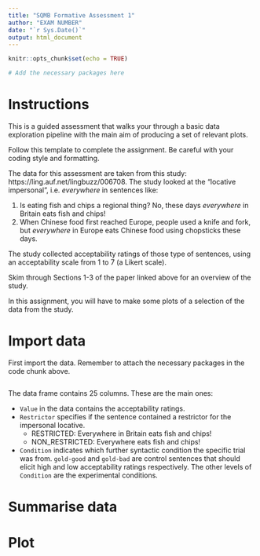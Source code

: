```yaml
---
title: "SQMB Formative Assessment 1"
author: "EXAM NUMBER"
date: "`r Sys.Date()`"
output: html_document
---
```


```r
knitr::opts_chunk$set(echo = TRUE)
```

```r
# Add the necessary packages here

```


# Instructions

This is a guided assessment that walks your through a basic data exploration pipeline with the main aim of producing a set of relevant plots.

Follow this template to complete the assignment. Be careful with your coding style and formatting.

The data for this assessment are taken from this study: https://ling.auf.net/lingbuzz/006708.
The study looked at the "locative impersonal", i.e. *everywhere* in sentences like:

1. Is eating fish and chips a regional thing? No, these days *everywhere* in Britain eats fish and chips!
2. When Chinese food first reached Europe, people used a knife and fork, but *everywhere* in Europe eats Chinese food using chopsticks these days.

The study collected acceptability ratings of those type of sentences, using an acceptability scale from 1 to 7 (a Likert scale).

Skim through Sections 1-3 of the paper linked above for an overview of the study.

In this assignment, you will have to make some plots of a selection of the data from the study.

# Import data

First import the data. Remember to attach the necessary packages in the code chunk above.

```r

```

The data frame contains 25 columns. These are the main ones:

- `Value` in the data contains the acceptability ratings.
- `Restrictor` specifies if the sentence contained a restrictor for the impersonal locative.
  - RESTRICTED: Everywhere in Britain eats fish and chips!
  - NON_RESTRICTED: Everywhere eats fish and chips!
- `Condition` indicates which further syntactic condition the specific trial was from.
`gold-good` and `gold-bad` are control sentences that should elicit high and low acceptability ratings respectively. The other levels of `Condition` are the experimental conditions.

# Summarise data

# Plot

